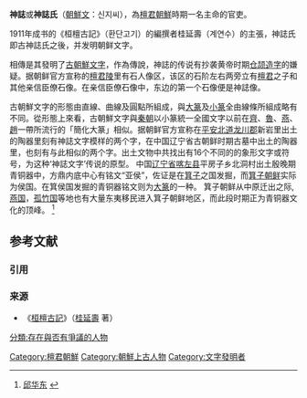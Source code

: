 '''神誌'''或'''神誌氏'''（[[朝鮮文|朝鮮文]]：신지씨），為[[檀君朝鮮|檀君朝鮮]]時期一名主命的官吏。

1911年成书的《桓檀古記》（환단고기）的編撰者桂延壽（계연수）的主張，神誌氏即古神誌氏之後，并发明朝鲜文字。{{cquote|[[檀君|檀君]]既建都於壬儉城，乃築城郭，建宮室，置主命、主穀、主兵、主刑、主病、主善惡及主忽諸官……神誌氏即古神誌氏之後，下皆倣此爲馬加，曰主命。}}

相傳是其發明了[[古朝鮮文字|古朝鮮文字]]，作為傳說，神誌的传说有抄袭黄帝时期[[仓颉造字|仓颉造字]]的嫌疑。据朝鲜官方宣称的[[檀君陵|檀君陵]]里有石人像区，该区的石阶左右两旁立有[[檀君|檀君]]之子和其他亲信臣僚石像。在亲信臣僚石像中，东边的第一个石像便是神誌像。 

古朝鮮文字的形態由直線、曲線及圓點所組成，與[[大篆|大篆]]及[[小篆|小篆]]全由線條所組成略有不同。從形態上來看，古朝鮮文字與[[秦朝|秦朝]]以小篆統一全國文字以前在[[齊國|齊]]、[[魯國|魯]]、[[燕國|燕]]、[[趙國|趙]]一帶所流行的「簡化大篆」相似。据朝鲜官方宣称在[[平安北道|平安北道]][[龙川郡|龙川郡]]新岩里出土的陶器里刻有神誌文字模样的两个字，在中国辽宁省古朝鲜时期古墓中出土的陶器里，也刻有与此相似的两个字。出土文物中共找出有16个不同的的象形文字或符号，为这种‘神誌文字’传说的原型。 中国[[辽宁省|辽宁省]][[喀左县|喀左县]]平房子乡北洞村出土殷晚期青铜器中，方鼎内底中心有铭文“亚侯”，佐证是在[[箕子|箕子]]之国发掘，而[[箕子朝鲜|箕子朝鲜]]实际为侯国。在箕侯国发掘的青铜器铭文则为[[大篆|大篆]]的一种。
箕子朝鲜从中原迁出之际,[[燕国|燕国]]，[[孤竹国|孤竹国]]等地也有大量东夷移民进入箕子朝鲜地区，而此段时期正为青铜器文化的顶峰。
<ref>[http://lywsw.cn/article/lsxp/200811/20081121144044.Html    邱华东] {{webarchive|url=https://web.archive.org/web/20101209032651/http://www.lywsw.cn/article/lsxp/200811/20081121144044.Html |date=2010-12-09 }}</ref>
== 参考文献 ==
=== 引用 ===
{{Reflist}}

=== 来源 ===
{{refbegin}}
*《[[桓檀古記|桓檀古記]]》（[[桂延壽|桂延壽]] 著）
{{refend}}

[[Category:檀君朝鮮|Category:檀君朝鮮]]
[[Category:朝鮮上古人物|Category:朝鮮上古人物]]
[[Category:文字發明者|Category:文字發明者]]
[[分類:存在與否有爭議的人物|分類:存在與否有爭議的人物]]
{{Korea-hist-stub}}